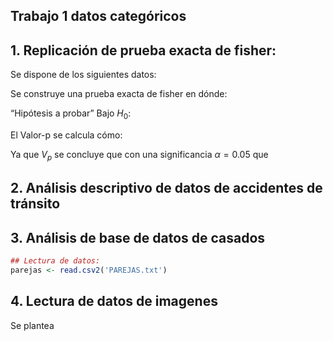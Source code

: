 ## Trabajo 1 datos categóricos

## 1. Replicación de prueba exacta de fisher:

Se dispone de los siguientes datos:

Se construye una prueba exacta de fisher en dónde:

"Hipótesis a probar"
Bajo $H_0$:

El Valor-p se calcula cómo:


Ya que $V_p$ se concluye que con una significancia $\alpha=0.05$ que

## 2. Análisis descriptivo de datos de accidentes de tránsito

## 3. Análisis de base de datos de casados

```r
## Lectura de datos:
parejas <- read.csv2('PAREJAS.txt')
```

## 4. Lectura de datos de imagenes

Se plantea

```r

```


